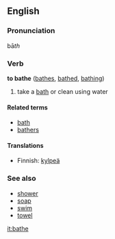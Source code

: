 ==English==
===Pronunciation===
bā''th''

===Verb===
'''to bathe''' ([[bathes]], [[bathed]], [[bathing]])

# take a [[bath]] or clean using water

====Related terms====
*[[bath]]<!-- surely related, but from when? -->
*[[bathers]]<!-- "swimsuit" in parts of .au -->

====Translations====
*Finnish: [[kylpeä]]

===See also===
*[[shower]]
*[[soap]]
*[[swim]]
*[[towel]]

[[it:bathe]]